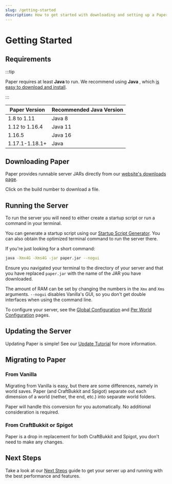 ```yaml
---
slug: /getting-started
description: How to get started with downloading and setting up a Paper server.
---
```


# Getting Started

## Requirements

:::tip

Paper requires at least **Java <Property name="PAPER_JAVA_MIN" />** to run. We recommend using
**Java <Property name="PAPER_JAVA_RECOMMENDED" />**, which [is easy to download and install](/misc/java-install).

:::

| Paper Version  | Recommended Java Version                        |
|----------------|-------------------------------------------------|
| 1.8 to 1.11    | Java 8                                          |
| 1.12 to 1.16.4 | Java 11                                         |
| 1.16.5         | Java 16                                         |
| 1.17.1-1.18.1+ | Java <Property name="PAPER_JAVA_RECOMMENDED" /> |

## Downloading Paper

Paper provides runnable server JARs directly from our
[website's downloads page](https://papermc.io/downloads).

Click on the build number to download a file.

## Running the Server

To run the server you will need to either create a startup script
or run a command in your terminal.

You can generate a startup script using our [Startup Script Generator](/misc/tools/start-script-gen).
You can also obtain the optimized terminal command to run the server there.

If you're just looking for a short command:
```bash
java -Xmx4G -Xms4G -jar paper.jar --nogui
```
Ensure you navigated your terminal to the directory of your server
and that you have replaced `paper.jar` with the name of the JAR you have downloaded.

The amount of RAM can be set by changing the numbers in the `Xmx` and `Xms` arguments.
`--nogui` disables Vanilla's GUI, so you don't get double interfaces when using the command line.

To configure your server, see the [Global Configuration](../reference/configuration/global-configuration.mdx) and
[Per World Configuration](../reference/configuration/world-configuration.mdx) pages.

## Updating the Server

Updating Paper is simple! See our [Update Tutorial](../how-to/update.md) for more information.

## Migrating to Paper

### From Vanilla

Migrating from Vanilla is easy, but there are some differences, namely in world saves. Paper (and
CraftBukkit and Spigot) separate out each dimension of a world (nether, the end, etc.) into separate
world folders.

Paper will handle this conversion for you automatically. No additional consideration is required.

### From CraftBukkit or Spigot

Paper is a drop in replacement for both CraftBukkit and Spigot, you don't need to make any changes.

## Next Steps

Take a look at our [Next Steps](/paper/next-steps) guide to get your server up and running with the best performance and
features.
